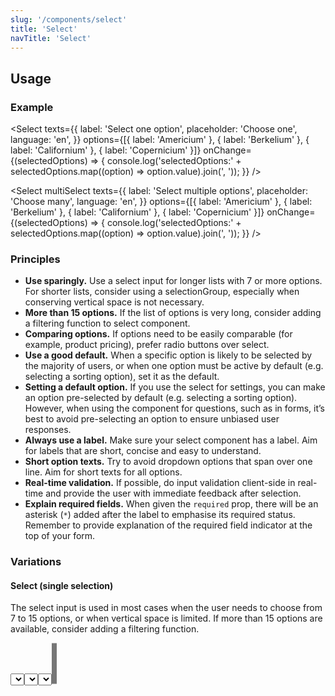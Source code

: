 ```yaml
---
slug: '/components/select'
title: 'Select'
navTitle: 'Select'
---
```




## Usage

### Example

<PlaygroundPreview>

<Select
  texts={{
    label: 'Select one option',
    placeholder: 'Choose one',
    language: 'en',
  }}
  options={[{ label: 'Americium' }, { label: 'Berkelium' }, { label: 'Californium' }, { label: 'Copernicium' }]}
  onChange={(selectedOptions) => {
    console.log('selectedOptions:' + selectedOptions.map((option) => option.value).join(', '));
  }}
/>

</PlaygroundPreview>

<PlaygroundPreview>

<Select
  multiSelect
  texts={{
    label: 'Select multiple options',
    placeholder: 'Choose many',
    language: 'en',
  }}
  options={[{ label: 'Americium' }, { label: 'Berkelium' }, { label: 'Californium' }, { label: 'Copernicium' }]}
  onChange={(selectedOptions) => {
    console.log('selectedOptions:' + selectedOptions.map((option) => option.value).join(', '));
  }}
/>

</PlaygroundPreview>

### Principles

- **Use sparingly.** Use a select input for longer lists with 7 or more options. For shorter lists, consider using a <InternalLink href="../selection-group">selectionGroup</InternalLink>, especially when conserving vertical space is not necessary.
- **More than 15 options.** If the list of options is very long, consider adding a filtering function to select component.
- **Comparing options.** If options need to be easily comparable (for example, product pricing), prefer radio buttons over select.
- **Use a good default.** When a specific option is likely to be selected by the majority of users, or when one option must be active by default (e.g. selecting a sorting option), set it as the default.
- **Setting a default option.** If you use the select for settings, you can make an option pre-selected by default (e.g. selecting a sorting option). However, when using the component for questions, such as in forms, it’s best to avoid pre-selecting an option to ensure unbiased user responses.
- **Always use a label.** Make sure your select component has a label. Aim for labels that are short, concise and easy to understand.
- **Short option texts.** Try to avoid dropdown options that span over one line. Aim for short texts for all options.
- **Real-time validation.** If possible, do input validation client-side in real-time and provide the user with immediate feedback after selection.
- **Explain required fields.** When given the `required` prop, there will be an asterisk (`*`) added after the label to emphasise its required status. Remember to provide explanation of the required field indicator at the top of your form.

### Variations

#### Select (single selection)

The select input is used in most cases when the user needs to choose from 7 to 15 options, or when vertical space is limited. If more than 15 options are available, consider adding a filtering function.

<PlaygroundPreview>
  <Select
    texts={{
      label: 'Select one option',
      placeholder: 'Choose one',
      language: 'en',
    }}
    options={[{ label: 'Americium' }, { label: 'Berkelium' }, { label: 'Californium' }, { label: 'Copernicium' }]}
    onChange={(selectedOptions) => {
      console.log('selectedOptions:' + selectedOptions.map((option) => option.value).join(', '));
    }}
  />
</PlaygroundPreview>

#### Select with filter

A filtering function is recommended when the user needs to choose from more than 15 options (up to hundreds of options).

<PlaygroundPreview>
  <Select
    filter={defaultFilter}
    texts={{
      label: 'Select one option',
      placeholder: 'Choose one',
      language: 'en',
    }}
    options={[{ label: 'Americium' }, { label: 'Berkelium' }, { label: 'Californium' }, { label: 'Copernicium' }]}
    onChange={(selectedOptions) => {
      console.log('selectedOptions:' + selectedOptions.map((option) => option.value).join(', '));
    }}
  />
</PlaygroundPreview>

#### Select with filter and groups

Options can be grouped to provide additional context or to visually separate them. Each group requires a title for better organization. In single selection, group titles are non-interactive, as users can only select individual options.

<PlaygroundPreview>
  <Select
    filter={defaultFilter}
    texts={{
      label: 'Select one option',
      placeholder: 'Choose one',
      language: 'en',
    }}
    groups={[
      {
        label: 'Group 1 (A-C)',
        options: [{ label: 'Americium' }, { label: 'Berkelium' }, { label: 'Californium' }, { label: 'Copernicium' }],
      },
      {
        label: 'Group 1 (E-P)',
        options: [{ label: 'Einsteinium' }, { label: 'Fermium' }, { label: 'Mendelevium' }, { label: 'Plutonium' }],
      },
    ]}
    onChange={(selectedOptions) => {
      console.log('selectedOptions:' + selectedOptions.map((option) => option.value).join(', '));
    }}
  />
</PlaygroundPreview>

#### Multiselect

The multiselect variant is used when the user needs to select one or more options from a list of 7 to 15 items. If more than 15 options are available, consider adding a filtering function. Multiselect is a complex component, so always be considerate when using this. Prefer using `onClose` to get the selected options over `onChange` since it's triggered after closing the dropdown.

<PlaygroundPreview>
  <Select
    multiSelect
    texts={{
      label: 'Select multiple options',
      placeholder: 'Choose many',
      language: 'en',
    }}
    options={[{ label: 'Americium' }, { label: 'Berkelium' }, { label: 'Californium' }, { label: 'Copernicium' }]}
    onClose={(selectedOptions) => {
      console.log('selectedOptions:' + selectedOptions.map((option) => option.value).join(', '));
    }}
  />
</PlaygroundPreview>

#### Multiselect with filter

Multiselect with a filtering function is used when the user needs to select one or more options from a list containing more than 15 items (up to hundreds of options).

<PlaygroundPreview>
  <Select
    multiSelect
    filter={defaultFilter}
    texts={{
      label: 'Select multiple options',
      placeholder: 'Choose many',
      language: 'en',
    }}
    options={[{ label: 'Americium' }, { label: 'Berkelium' }, { label: 'Californium' }, { label: 'Copernicium' }]}
    onClose={(selectedOptions) => {
      console.log('selectedOptions:' + selectedOptions.map((option) => option.value).join(', '));
    }}
  />
</PlaygroundPreview>

#### Multiselect with filter and groups

Options can be grouped to provide additional context or to visually separate them. Each group requires a title for better organization. A group can also allow the user to select all items by naming it “Select All” with a checkbox.

<PlaygroundPreview>
  <Select
    multiSelect
    filter={defaultFilter}
    texts={{
      label: 'Select multiple options',
      placeholder: 'Choose many',
      language: 'en',
    }}
    groups={[
      {
        label: 'Group 1 (A-C)',
        options: [{ label: 'Americium' }, { label: 'Berkelium' }, { label: 'Californium' }, { label: 'Copernicium' }],
      },
      {
        label: 'Group 1 (E-P)',
        options: [{ label: 'Einsteinium' }, { label: 'Fermium' }, { label: 'Mendelevium' }, { label: 'Plutonium' }],
      },
    ]}
    onClose={(selectedOptions) => {
      console.log('selectedOptions:' + selectedOptions.map((option) => option.value).join(', '));
    }}
  />
</PlaygroundPreview>

#### Multiselect with preselections

When options are selected in multiselect, they appear below the select field. The user can clear selected options individually or all at once using a “Clear All” button.

<PlaygroundPreview>
  <Select
    multiSelect
    filter={defaultFilter}
    texts={{
      label: 'Select multiple options',
      placeholder: 'Choose many',
      language: 'en',
    }}
    groups={[
      {
        label: 'Group 1 (A-C)',
        options: [
          { label: 'Americium', selected: true },
          { label: 'Berkelium' },
          { label: 'Californium' },
          { label: 'Copernicium' },
        ],
      },
      {
        label: 'Group 1 (E-P)',
        options: [
          { label: 'Einsteinium' },
          { label: 'Fermium', selected: true },
          { label: 'Mendelevium', selected: true },
          { label: 'Plutonium' },
        ],
      },
    ]}
    onClose={(selectedOptions) => {
      console.log('selectedOptions:' + selectedOptions.map((option) => option.value).join(', '));
    }}
  />
</PlaygroundPreview>

#### Multiselect with tags somewhere else

Selected options can be displayed in another section of the page. This approach allows options to be grouped in the same location with multiple select components, such as in filtering search pages.

An example of this complex variant is <ExternalLink href="https://hds.hel.fi/storybook/react/?path=/story/components-select--multiselect-with-custom-tags">in the Storybook.</ExternalLink>

### Keyboard usage

- When select is closed:

  - Open it by pressing either `Enter`, `Space` or `ArrowDown`.
  - Writing text also opens it and the typed text is copied to the input field. If an input field does not exist, an option matching the text is focused.

- When select is open:

  - Move up and down using `ArrowUp` and `ArrowDown`
  - Select an option by pressing either `Space` or `Enter` and dropdown closes if it is not a multiselect.
  - Collapse dropdown without selecting by pressing `Escape`.
  - Move to the first element by pressing `PageUp` or `Home`.
  - Move to the last element by pressing `PageDown` or `End`.

- When open or closed
  - Writing text anywhere copies the typed text to the input field. If an input field does not exist, an option matching the text is focused. The `defaultFilter` is used to find a matching option.
  - Writing also opens the dropdown.
